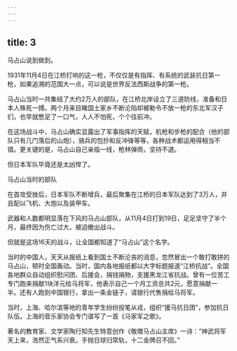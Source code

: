 ```yaml
---
---
---
```

title: 3
---



马占山说到做到。

1931年11月4日在江桥打响的这一枪，不仅仅是有指挥、有系统的武装抗日第一枪，如果追溯的范围大一点，可以说是世界反法西斯战争的第一枪。

马占山当时一共集结了大约2万人的部队，在江桥北岸设立了三道防线，准备和日本人殊死一搏。两个月来目睹国土家乡不断沦陷却被勒令不放一枪的东北军汉子们，也早就憋足了一口气，人人不怕死，个个往前冲。

在这场战斗中，马占山确实显露出了军事指挥的天赋，机枪和步枪的配合（他的部队只有几门落后的山炮），骑兵的包抄和反冲锋等等，各种战术都运用得相当不错。更关键的是，马占山自己亲临一线，枪林弹雨，坚持不退。

但日本军队毕竟还是太凶悍了。

马占山当时的部队



在首攻受挫后，日本军队不断增兵，最后聚集在江桥的日本军队达到了3万人，并且配以飞机、大炮以及装甲车。

武器和人数都明显落在下风的马占山部队，从11月4日打到19日，足足坚守了半个月，最终因为伤亡过大，被迫撤出战斗。

但就是这场16天的战斗，让全国都知道了“马占山”这个名字。

当时的中国人，天天从报纸上看到国土不断沦丧的消息，忽然冒出一个敢打敢拼的马占山，顿时全国轰动。当时，国内各地报纸都以大字标题报道“江桥抗战”。全国各地群众自动组织慰问团、后援会，捐钱捐物，支援黑龙江省抗战。曾有一位苦工专门跑来捐献1块洋元给马将军，他表示自己一个月工资总共2元，愿意捐献一半。还有人跑到中国银行，拿出一条金链子，请银行代售捐给马将军。

当时，上海、哈尔滨等地的青年学生纷纷投笔从戎，组织“援马抗日团”，参加抗日队伍。上海的音乐家协会专门谱写了一首《马家军之歌》。

著名的教育家、文学家陶行知先生特意创作《敬赠马占山主席》一诗：“神武将军天上来，浩然正气系兴衰。手抛日球归常轨，十二金牌召不回。”
